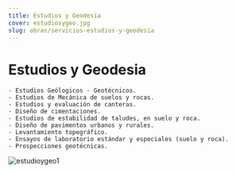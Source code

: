 ```yaml
---
title: Estudios y Geodesia
cover: estudiosygeo.jpg
slug: obras/servicios-estudios-y-geodesia
---
```

# Estudios y Geodesia
    - Estudios Geólogicos - Geotécnicos.
    - Estudios de Mecánica de suelos y rocas.
    - Estudios y evaluación de canteras.
    - Diseño de cimentaciones.
    - Estudios de estabilidad de taludes, en suelo y roca.
    - Diseño de pavimentos urbanos y rurales.
    - Levantamiento topográfico.
    - Ensayos de laboratorio estándar y especiales (suelo y roca).
    - Prospecciones geotécnicas.

![estudioygeo1](./estudiosygeo.jpg)